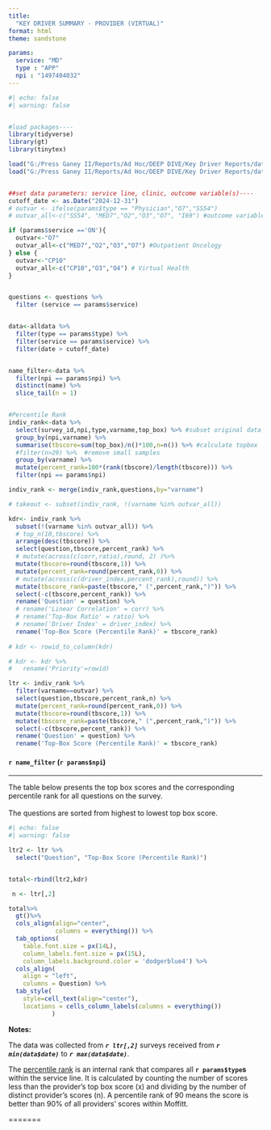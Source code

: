 ```yaml
---
title: 
  "KEY DRIVER SUMMARY - PROVIDER (VIRTUAL)" 
format: html
theme: sandstone

params:
  service: "MD"
  type : "APP"
  npi : "1497404032"
---
```


```r
#| echo: false
#| warning: false 


#load packages----
library(tidyverse)
library(gt)
library(tinytex)

load("G:/Press Ganey II/Reports/Ad Hoc/DEEP DIVE/Key Driver Reports/data/alldata_fy25.Rdata")
load("G:/Press Ganey II/Reports/Ad Hoc/DEEP DIVE/Key Driver Reports/data/questions.Rdata")


##set data parameters: service line, clinic, outcome variable(s)----
cutoff_date <- as.Date("2024-12-31")
# outvar <- ifelse(params$type == "Physician","O7","SS54")
# outvar_all<-c("SS54", "MED7","O2","O3","O7", "I69") #outcome variable

if (params$service =='ON'){
  outvar<-"O7"
  outvar_all<-c("MED7","O2","O3","O7") #Outpatient Oncology
} else {
  outvar<-"CP10"
  outvar_all<-c("CP10","O3","O4") # Virtual Health
}


questions <- questions %>%
  filter (service == params$service)


data<-alldata %>%
  filter(type == params$type) %>%
  filter(service == params$service) %>%
  filter(date > cutoff_date) 


name_filter<-data %>%
  filter(npi == params$npi) %>%
  distinct(name) %>%
  slice_tail(n = 1)


#Percentile Rank
indiv_rank<-data %>%
  select(survey_id,npi,type,varname,top_box) %>% #subset original data set
  group_by(npi,varname) %>%
  summarise(tbscore=sum(top_box)/n()*100,n=n()) %>% #calculate topbox
  #filter(n>29) %>%  #remove small samples
  group_by(varname) %>%
  mutate(percent_rank=100*(rank(tbscore)/length(tbscore))) %>%
  filter(npi == params$npi)

indiv_rank <- merge(indiv_rank,questions,by="varname") 

# takeout <- subset(indiv_rank, !(varname %in% outvar_all))

kdr<- indiv_rank %>%
  subset(!(varname %in% outvar_all)) %>%
  # top_n(10,tbscore) %>%
  arrange(desc(tbscore)) %>%
  select(question,tbscore,percent_rank) %>%
  # mutate(across(c(corr,ratio),round, 2) )%>%
  mutate(tbscore=round(tbscore,1)) %>%
  mutate(percent_rank=round(percent_rank,0)) %>%
  # mutate(across(c(driver_index,percent_rank),round)) %>%
  mutate(tbscore_rank=paste(tbscore," (",percent_rank,")")) %>%
  select(-c(tbscore,percent_rank)) %>%
  rename('Question' = question) %>%
  # rename('Linear Correlation' = corr) %>%
  # rename('Top-Box Ratio' = ratio) %>%
  # rename('Driver Index' = driver_index) %>%
  rename('Top-Box Score (Percentile Rank)' = tbscore_rank)
  
# kdr <- rowid_to_column(kdr)

# kdr <- kdr %>%
#   rename('Priority'=rowid)

ltr <- indiv_rank %>%
  filter(varname==outvar) %>%
  select(question,tbscore,percent_rank,n) %>%
  mutate(percent_rank=round(percent_rank,0)) %>%
  mutate(tbscore=round(tbscore,1)) %>%
  mutate(tbscore_rank=paste(tbscore," (",percent_rank,")")) %>%
  select(-c(tbscore,percent_rank)) %>%
  rename('Question' = question) %>%
  rename('Top-Box Score (Percentile Rank)' = tbscore_rank)

```

#### `r name_filter` (`r params$npi`)

------------------------------------------------------------------------

<!--  *** inserts a horizontal line -->

<!-- [The top box score is 100 for the Institutional Measure:\ -->

<!-- ***"`r ltr[,1]`"***.\ -->

<!-- \ -->

[The table below presents the top box scores and the corresponding percentile rank for all questions on the survey.\
\
The questions are sorted from highest to lowest top box score.]{.important}

```r
#| echo: false
#| warning: false

ltr2 <- ltr %>%
  select("Question", "Top-Box Score (Percentile Rank)")


total<-rbind(ltr2,kdr)

 n <- ltr[,2]

total%>%
  gt()%>%
  cols_align(align="center",
             columns = everything()) %>%
  tab_options(
    table.font.size = px(14L),
    column_labels.font.size = px(15L),
    column_labels.background.color = 'dodgerblue4') %>%
  cols_align(
    align = "left",
    columns = Question) %>%
  tab_style(
    style=cell_text(align="center"),
    locations = cells_column_labels(columns = everything())
            )


```

<!-- {{< pagebreak >}} -->

**Notes:**

The data was collected from ***`r ltr[,2]`*** surveys received from ***`r min(data$date)`*** to ***`r max(data$date)`***.

The [percentile rank]{.underline} is an internal rank that compares all **`r params$type`s** within the service line. It is calculated by counting the number of scores less than the provider's top box score (x) and dividing by the number of distinct provider's scores (n). A percentile rank of 90 means the score is better than 90% of all providers' scores within Moffitt.

=======
